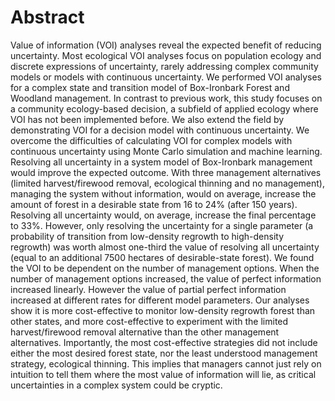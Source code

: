 Abstract
========

Value of information (VOI) analyses reveal the expected benefit of reducing uncertainty. Most ecological VOI analyses focus on population ecology and discrete expressions of uncertainty, rarely addressing complex community models or models with continuous uncertainty. We performed VOI analyses for a complex state and transition model of Box-Ironbark Forest and Woodland management. In contrast to previous work, this study focuses on a community ecology-based decision, a subfield of applied ecology where VOI has not been implemented before. We also extend the field by demonstrating VOI for a decision model with continuous uncertainty. We overcome the difficulties of calculating VOI for complex models with continuous uncertainty using Monte Carlo simulation and machine learning. Resolving all uncertainty in a system model of Box-Ironbark management would improve the expected outcome. With three management alternatives (limited harvest/firewood removal, ecological thinning and no management), managing the system without information, would on average, increase the amount of forest in a desirable state from 16 to 24% (after 150 years). Resolving all uncertainty would, on average, increase the final percentage to 33%. However, only resolving the uncertainty for a single parameter (a probability of transition from low-density regrowth to high-density regrowth) was worth almost one-third the value of resolving all uncertainty (equal to an additional 7500 hectares of desirable-state forest). We found the VOI to be dependent on the number of management options. When the number of management options increased, the value of perfect information increased linearly. However the value of partial perfect information increased at different rates for different model parameters. Our analyses show it is more cost-effective to monitor low-density regrowth forest than other states, and more cost-effective to experiment with the limited harvest/firewood removal alternative than the other management alternatives. Importantly, the most cost-effective strategies did not include either the most desired forest state, nor the least understood management strategy, ecological thinning. This implies that managers cannot just rely on intuition to tell them where the most value of information will lie, as critical uncertainties in a complex system could be cryptic.
